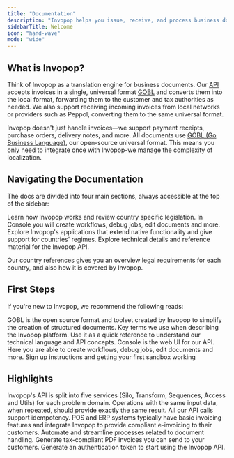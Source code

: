 ```yaml
---
title: "Documentation"
description: "Invopop helps you issue, receive, and process business documents—such as invoices and receipts—in compliance with local tax regulations across our supported countries"
sidebarTitle: Welcome
icon: "hand-wave"
mode: "wide"
---
```



## What is Invopop?

Think of Invopop as a translation engine for business documents. Our [API](/api-ref/introduction) accepts invoices in a single, universal format [GOBL](https://docs.gobl.org) and converts them into the local format, forwarding them to the customer and tax authorities as needed. We also support receiving incoming invoices from local networks or providers such as Peppol, converting them to the same universal format.

Invopop doesn't just handle invoices—we support payment receipts, purchase orders, delivery notes, and more. All documents use [GOBL (Go Business Language)](https://gobl.org/), our open-source universal format. This means you only need to integrate once with Invopop-we manage the complexity of localization.


## Navigating the Documentation

The docs are divided into four main sections, always accessible at the top of the sidebar:

<Columns cols="2">
<Card title="Getting Started" icon="book" href="/documentation">
	Learn how Invopop works and review country specific legislation.
</Card>
<Card title="Console & Admin" icon="sidebar" href="/guides">
			In Console you will create workflows, debug jobs, edit documents and more.
</Card>
<Card title="Apps" icon="app-store" href="api-ref">
	Explore Invopop's applications that extend native functionality and give support for countries' regimes.
</Card>
<Card title="API Reference" icon="code" href="api-ref">
	Explore technical details and reference material for the Invopop API.
</Card>
</Columns>

Our country references gives you an overview legal requirements for each country, and also how it is covered by Invopop.

<CardGroup cols="4">
<Card title="🇦🇺 &#160;Australia" href="/countries/australia" horizontal></Card>
<Card title="🇧🇪 &#160;Belgium" href="/countries/belgium" horizontal></Card>
<Card title="🇧🇷 &#160;Brazil" href="/countries/brazil" horizontal></Card>
<Card title="🇨🇴 &#160;Colombia" href="/countries/colombia" horizontal></Card>
<Card title="🇫🇷 &#160;France" href="/countries/france" horizontal></Card>
<Card title="🇩🇪 &#160;Germany" href="/countries/germany" horizontal></Card>
<Card title="🇬🇷 &#160;Greece" href="/countries/greece" horizontal></Card>
<Card title="🇮🇹 &#160;Italy" href="/countries/italy" horizontal></Card>
<Card title="🇲🇽 &#160;Mexico" href="/countries/mexico" horizontal></Card>
<Card title="🇵🇱 &#160;Poland" href="/countries/poland" horizontal></Card>
<Card title="🇵🇹 &#160;Portugal" href="/countries/portugal" horizontal></Card>
<Card title="🇪🇸 &#160;Spain" href="/countries/spain" horizontal></Card>
</CardGroup>

## First Steps

If you're new to Invopop, we recommend the following reads:

<CardGroup cols="2">
<Card title="GOBL" icon="code" href="https://docs.gobl.org">
	GOBL is the open source format and toolset created by Invopop to simplify the creation of structured documents.
</Card>
<Card title="Glossary" icon="tag" href="/introduction/glossary">
	Key terms we use when describing the Invopop platform. Use it as a quick reference to understand our technical language and API concepts.
</Card>
<Card title="Console overview" icon="sidebar" href="/introduction/glossary">
		Console is the web UI for our API. Here you are able to create workflows, debug jobs, edit documents and more.
</Card>
<Card title="Quickstart" icon="rocket" href="/introduction/glossary">
	Sign up instructions and getting your first sandbox working
</Card>

</CardGroup>

## Highlights

<CardGroup cols="2">
<Card title="API Reference" icon="webhook" href="/api-ref/introduction">
	Invopop's API is split into five services (Silo, Transform, Sequences, Access and Utils) for each problem domain.
</Card>
<Card title="Idempotence" icon="rotate-right" href="/api-ref/idempotency">
	Operations with the same input data, when repeated, should provide exactly the same result. All our API calls support idempotency.
</Card>
<Card title="White Label" icon="tag" href="/guides/use-cases/white-label">
	<Tooltip tip="Point-of-Sale">POS</Tooltip> and <Tooltip tip="Enterprise Resource Planning">ERP</Tooltip> systems typically have basic invoicing features and integrate Invopop to provide compliant e-invoicing to their customers.
</Card>
<Card title="Workflows" icon="tag" href="/guides/features/workflows">
	Automate and streamline processes related to document handling.
</Card>
<Card title="PDF Invoice" icon="file-lines" href="/guides/features/pdf-invoice">
	Generate tax-compliant PDF invoices you can send to your customers.
</Card>
<Card title="Authentication" icon="tag" href="/guides/features/authentication">
	Generate an authentication token to start using the Invopop API.
</Card>
</CardGroup>

